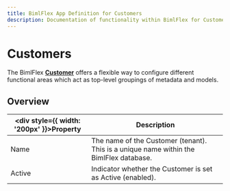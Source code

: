 ---
title: BimlFlex App Definition for Customers
description: Documentation of functionality within BimlFlex for Customers
---
<head>
  <meta name="varigenceProduct" content="BimlFlex"></meta>
  <meta name="varigenceArticleType" content="Reference"></meta>
</head>


# Customers

The BimlFlex [**Customer**](../../concepts/customer) offers a flexible way to configure different functional areas which act as top-level groupings of metadata and models.

## Overview
  
| <div style={{ width: '200px' }}>Property</div> | Description |
| --------- | ----------- |
|Name | The name of the Customer (tenant). This is a unique name within the BimlFlex database.|
|Active | Indicator whether the Customer is set as Active (enabled).|
